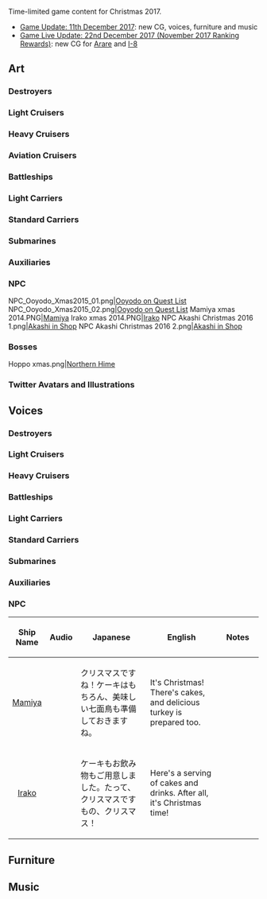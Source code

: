 Time-limited game content for Christmas 2017.
*[[Thread:619312|Game Update: 11th December 2017]]: new CG, voices, furniture and music
*[[Thread:625230|Game Live Update: 22nd December 2017 (November 2017 Ranking Rewards)]]: new CG for [[Arare]] and [[I-8]]

==Art==
{{SeasonalTOC|art=x|Shigure|Tanikaze|Hatsukaze|Kawakaze|Sazanami|Asagumo|Yamagumo|Akigumo|Libeccio|Nagatsuki|Sagiri|Naka|Ooyodo|Kuma|Kumano|Suzuya|Kinugasa|Tone|Chikuma|Littorio|Ryuujou|Shoukaku|Maruyu|Kashima|Akashi|Commandant Teste|Mizuho|Kamoi|Sado|Ooyodo NPC|Mamiya|Irako|Akashi NPC|Northern Princess}}
===Destroyers===
{{SeasonalGallery|Shigure/Kai Ni Xmas|Tanikaze/Xmas|Hatsukaze/Xmas|Kawakaze/Xmas|Sazanami/Xmas 2016|Asagumo/Christmas|Yamagumo/Christmas}}
===={{new}}====
{{SeasonalGallery|Akigumo/Christmas|Libeccio/Christmas|Nagatsuki/Christmas|Sagiri/Christmas}}
==={{new}}===
{{SeasonalGallery|Arare/Christmas}}
===Light Cruisers===
{{SeasonalGallery|Naka/Xmas|Naka/Kai Ni Xmas|Ooyodo/Xmas|Ooyodo/Kai Xmas|Kuma/Christmas}}
===Heavy Cruisers===
{{SeasonalGallery|Kumano/Christmas|Suzuya/Christmas}}
===={{new}}====
{{SeasonalGallery|Kinugasa/Christmas|Kinugasa/Kai Ni Christmas}}
===Aviation Cruisers===
{{SeasonalGallery|Tone/Kai Ni Christmas|Chikuma/Kai Ni Christmas}}
===Battleships===
{{SeasonalGallery|Littorio/Xmas|Italia/Xmas}}
===Light Carriers===
{{SeasonalGallery|Ryuujou/Xmas|Ryuujou/Kai Ni Xmas}}
===Standard Carriers{{new}}===
{{SeasonalGallery|Shoukaku/Christmas}}
===Submarines===
{{SeasonalGallery|Maruyu/Christmas}}
==={{new|22nd}}===
{{SeasonalGallery|I-8/Christmas}}
===Auxiliaries===
{{SeasonalGallery|Akashi/Christmas|Akashi/Kai Christmas|Commandant Teste/Christmas|Mizuho/Christmas|Kashima/Xmas}}
===={{new}}====
{{SeasonalGallery|Kamoi/Christmas|Sado/Christmas}}
===NPC===
<gallery spacing="small" bordercolor="transparent" captionalign="center" hideaddbutton="true">
NPC_Ooyodo_Xmas2015_01.png|[[NPC#Event CG|Ooyodo on Quest List]]
NPC_Ooyodo_Xmas2015_02.png|[[NPC#Event CG|Ooyodo on Quest List]]
Mamiya xmas 2014.PNG|[[NPC#Event CG|Mamiya]]
Irako xmas 2014.PNG|[[NPC#Event CG|Irako]]
NPC Akashi Christmas 2016 1.png|[[NPC#Event CG|Akashi in Shop]]
NPC Akashi Christmas 2016 2.png|[[NPC#Event CG|Akashi in Shop]]
</gallery>

===Bosses===
<gallery spacing="small" bordercolor="transparent" captionalign="center" hideaddbutton="true">
Hoppo xmas.png|[[Northern Princess|Northern Hime]]
</gallery>
===Twitter Avatars and Illustrations===
<gallery spacing="small" bordercolor="transparent" captionalign="center" hideaddbutton="true">
</gallery>

==Voices==
{{SeasonalTOC|Fubuki|Hatsuyuki|Miyuki|Murakumo|Isonami|Oboro|Akebono|Sazanami|Ushio|Hatsuharu|Nenohi|Hamakaze|Asagumo|Nowaki|Akizuki|Yukikaze|Shirayuki|Ayanami|Shikinami|Mutsuki|Kisaragi|Satsuki|Fumizuki|Nagatsuki|Kikuzuki|Mikazuki|Mochizuki|Yayoi|Uzuki|Wakaba|Shiratsuyu|Murasame|Yuudachi|Samidare|Suzukaze|Asashio|Ooshio|Michishio|Kasumi|Kagerou|Shiranui|Kuroshio|Hatsukaze|Maikaze|Urakaze|Tanikaze|Tokitsukaze|Yamagumo|Teruzuki|Takanami|Asashimo|Libeccio|Kazagumo|Arashi|Hagikaze|Umikaze|Kawakaze|Akatsuki|Hibiki|Ikazuchi|Inazuma|Akigumo|Yuugumo|Makigumo|Naganami|Isokaze|Amatsukaze|Hatsuzuki|Oyashio|Yamakaze|Kamikaze|Asakaze|Harukaze|Minazuki|Uranami|Shimakaze|Shiratsuyu|Shigure|Murasame|Yuudachi|Michishio|Matsukaze|Hatakaze|Amagiri|Sagiri|Fujinami|Suzutsuki|Kiso|Kiso|Naka|Ooyodo|Yura|Kinu|Abukuma|Yuubari|Agano|Yahagi|Sakawa|Nagara|Natori|Sendai|Jintsuu|Naka|Noshiro|Furutaka|Prinz Eugen|Myoukou|Nachi|Ashigara|Haguro|Takao|Atago|Maya|Choukai|Tone|Chikuma|Suzuya|Kumano|Mogami|Aoba|Mikuma|Kinugasa|Zara|Pola|Nagato|Nagato|Hyuuga|Bismarck|Kongou|Hiei|Haruna|Kirishima|Fusou|Yamashiro|Musashi|Littorio|Roma|Yamato|Warspite|Richelieu|Gangut|Hiyou|Zuihou|Ryuujou|Chitose|Chiyoda|Shouhou|Ryuuhou|Houshou|Souryuu|Hiryuu|Akagi|Kaga|Shoukaku|Zuikaku|Amagi|Katsuragi|Graf Zeppelin|Taihou|Unryuu|Saratoga|Aquila|Ark Royal|I-19|I-8|U-511|Maruyu|I-26|I-400|I-13|I-14|Luigi Torelli|Katori|Kashima|Akashi|Akitsushima|Mizuho|Hayasui|Akitsu Maru|Commandant Teste|Kamoi|Shimushu|Kunashiri|Etorofu|Matsuwa|Sado|Tsushima|Mamiya|Irako|Destroyers=x|Light Cruisers=x|Heavy Cruisers=x|Battleships=x|Light Carriers=x|Standard Carriers=x|Submarines=x|Auxiliaries=x|NPC=x}}
===Destroyers===
{{SeasonalQuotes|
{{SeasonalQuotesTitile|From [[Seasonal/Christmas 2014|Christmas 2014]]}}
{{SeasonalQuote|Fubuki
|season = Christmas 2014
|en = 
|ja = 
}}
{{SeasonalQuote|Hatsuyuki
|season = Christmas 2014
|en = 
|ja = 
}}
{{SeasonalQuote|Miyuki
|season = Christmas 2014
|en = 
|ja = 
}}
{{SeasonalQuote|Murakumo
|season = Christmas 2014
|en = 
|ja = 
}}
{{SeasonalQuote|Isonami
|season = Christmas 2014
|en = 
|ja = 
}}
{{SeasonalQuote|Oboro
|season = Christmas 2014
|en = 
|ja = 
}}
{{SeasonalQuote|Akebono
|season = Christmas 2014
|en = 
|ja = 
}}
{{SeasonalQuote|Sazanami
|season = Christmas 2014
|en = 
|ja = 
}}
{{SeasonalQuote|Ushio
|season = Christmas 2014
|en = 
|ja = 
}}
{{SeasonalQuote|Hatsuharu
|season = Christmas 2014
|en = 
|ja = 
}}
{{SeasonalQuote|Nenohi
|season = Christmas 2014
|en = 
|ja = 
}}
{{SeasonalQuote|Hamakaze
|season = Christmas 2014
|en = 
|ja = 
}}
{{SeasonalQuote|Asagumo
|season = Christmas 2014
|en = 
|ja = 
}}
{{SeasonalQuote|Nowaki
|season = Christmas 2014
|en = 
|ja = 
}}
{{SeasonalQuote|Akizuki
|season = Christmas 2014
|en = 
|ja = 
}}
{{SeasonalQuotesTitile|From [[Seasonal/Christmas 2015|Christmas 2015]]}}
{{SeasonalQuote|Yukikaze
|season = Christmas 2015
|en = 
|ja = 
}}
{{SeasonalQuote|Shirayuki
|season = Christmas 2015
|en = 
|ja = 
}}
{{SeasonalQuote|Ayanami
|season = Christmas 2015
|en = 
|ja = 
}}
{{SeasonalQuote|Shikinami
|season = Christmas 2015
|en = 
|ja = 
}}
{{SeasonalQuote|Mutsuki
|season = Christmas 2015
|en = 
|ja = 
}}
{{SeasonalQuote|Kisaragi
|season = Christmas 2015
|en = 
|ja = 
}}
{{SeasonalQuote|Satsuki
|season = Christmas 2015
|en = 
|ja = 
}}
{{SeasonalQuote|Fumizuki
|season = Christmas 2015
|en = 
|ja = 
}}
{{SeasonalQuote|Nagatsuki
|season = Christmas 2015
|en = 
|ja = 
}}
{{SeasonalQuote|Kikuzuki
|season = Christmas 2015
|en = 
|ja = 
}}
{{SeasonalQuote|Mikazuki
|season = Christmas 2015
|en = 
|ja = 
}}
{{SeasonalQuote|Mochizuki
|season = Christmas 2015
|en = 
|ja = 
}}
{{SeasonalQuote|Yayoi
|season = Christmas 2015
|en = 
|ja = 
}}
{{SeasonalQuote|Uzuki
|season = Christmas 2015
|en = 
|ja = 
}}
{{SeasonalQuote|Wakaba
|season = Christmas 2015
|en = 
|ja = 
}}
{{SeasonalQuote|Shiratsuyu
|season = Christmas 2015
|en = 
|ja = 
}}
{{SeasonalQuote|Murasame
|season = Christmas 2015
|en = 
|ja = 
|line = Secretary 2
}}
{{SeasonalQuote|Yuudachi
|season = Christmas 2015
|en = 
|ja = 
|line = Secretary 2
}}
{{SeasonalQuote|Samidare
|season = Christmas 2015
|en = 
|ja = 
}}
{{SeasonalQuote|Suzukaze
|season = Christmas 2015
|en = 
|ja = 
}}
{{SeasonalQuote|Asashio
|season = Christmas 2015
|en = 
|ja = 
}}
{{SeasonalQuote|Ooshio
|season = Christmas 2015
|en = 
|ja = 
}}
{{SeasonalQuote|Michishio
|season = Christmas 2015
|en = 
|ja = 
|note = ''Secretary 2''
}}
{{SeasonalQuote|Kasumi
|season = Christmas 2015
|en = 
|ja = 
}}
{{SeasonalQuote|Kagerou
|season = Christmas 2015
|en = 
|ja = 
}}
{{SeasonalQuote|Shiranui
|season = Christmas 2015
|en = 
|ja = 
}}
{{SeasonalQuote|Kuroshio
|season = Christmas 2015
|en = 
|ja = 
}}{{SeasonalQuote|Hatsukaze
|season = Christmas 2015
|en = 
|ja = 
}}
{{SeasonalQuote|Maikaze
|season = Christmas 2015
|en = 
|ja = 
}}
{{SeasonalQuote|Urakaze
|season = Christmas 2015
|en = 
|ja = 
}}
{{SeasonalQuote|Tanikaze
|season = Christmas 2015
|en = 
|ja = 
}}
{{SeasonalQuote|Tokitsukaze
|season = Christmas 2015
|en = 
|ja = 
}}
{{SeasonalQuote|Yamagumo
|season = Christmas 2015
|en = 
|ja = 
}}
{{SeasonalQuote|Teruzuki
|season = Christmas 2015
|en = 
|ja = 
}}
{{SeasonalQuote|Takanami
|season = Christmas 2015
|en = 
|ja = 
}}
{{SeasonalQuote|Asashimo
|season = Christmas 2015
|en = 
|ja = 
}}
{{SeasonalQuote|Libeccio
|season = Christmas 2015
|en = 
|ja = 
}}
{{SeasonalQuote|Kazagumo
|season = Christmas 2015
|en = 
|ja = 
}}
{{SeasonalQuote|Arashi
|season = Christmas 2015
|en = 
|ja = 
}}
{{SeasonalQuote|Hagikaze
|season = Christmas 2015
|en = 
|ja = 
}}
{{SeasonalQuote|Umikaze
|season = Christmas 2015
|en = 
|ja = 
}}
{{SeasonalQuote|Kawakaze
|season = Christmas 2015
|en = 
|ja = 
}}
{{SeasonalQuotesTitile|From [[Seasonal/Christmas 2016|Christmas 2016]]}}
{{SeasonalQuote|Akatsuki
|season = Christmas 2016
|en = 
|ja = 
}}
{{SeasonalQuote|Hibiki
|season = Christmas 2016
|en = 
|ja = 
}}
{{SeasonalQuote|Ikazuchi
|season = Christmas 2016
|en = 
|ja = 
}}
{{SeasonalQuote|Inazuma
|season = Christmas 2016
|en = 
|ja = 
}}
{{SeasonalQuote|Akigumo
|season = Christmas 2016
|en = 
|ja = 
}}
{{SeasonalQuote|Yuugumo
|season = Christmas 2016
|en = 
|ja = 
}}
{{SeasonalQuote|Makigumo
|season = Christmas 2016
|en = 
|ja = 
}}
{{SeasonalQuote|Naganami
|season = Christmas 2016
|en = 
|ja = 
}}
{{SeasonalQuote|Isokaze
|season = Christmas 2016
|en = 
|ja = 
}}
{{SeasonalQuote|Amatsukaze
|season = Christmas 2016
|en = 
|ja = 
}}
{{SeasonalQuote|Hatsuzuki
|season = Christmas 2016
|en = 
|ja = 
}}
{{SeasonalQuote|Oyashio
|season = Christmas 2016
|en = 
|ja = 
}}
{{SeasonalQuote|Yamakaze
|season = Christmas 2016
|en = 
|ja = 
}}
{{SeasonalQuote|Kamikaze
|season = Christmas 2016
|en = 
|ja = 
}}
{{SeasonalQuote|Asakaze
|season = Christmas 2016
|en = 
|ja = 
}}
{{SeasonalQuote|Harukaze
|season = Christmas 2016
|en = 
|ja = 
}}
{{SeasonalQuote|Minazuki
|season = Christmas 2016
|en = 
|ja = 
}}
{{SeasonalQuote|Uranami
|season = Christmas 2016
|en = 
|ja = 
}}
{{SeasonalQuotesNew}}
{{SeasonalQuote|Shimakaze
|en = 
|ja = 
}}
{{SeasonalQuote|Shiratsuyu
|line = Secretary 2
|en = ?
|ja = ?
|line2 = Secretary 3
|en2 = ?
|ja2 = ?
}}
{{SeasonalQuote|Shigure
|en = 
|ja = 
|line2 = Secretary 2
|en2 = ?
|ja2 = ?
|line3 = Secretary 3
|en3 = ?
|ja3 = ?
}}
{{SeasonalQuote|Murasame
|en = 
|ja = 
}}
{{SeasonalQuote|Yuudachi
|en = 
|ja = 
}}
{{SeasonalQuote|Michishio
|en = 
|ja = 
}}
{{SeasonalQuote|Matsukaze
|en = 
|ja = 
}}
{{SeasonalQuote|Hatakaze
|en = 
|ja = 
}}
{{SeasonalQuote|Amagiri
|en = 
|ja = 
}}
{{SeasonalQuote|Sagiri
|en = 
|ja = 
}}
{{SeasonalQuote|Fujinami
|en = 
|ja = 
|line2 = Secretary 2
|en2 = ?
|ja2 = ?
}}
{{SeasonalQuote|Suzutsuki
|en = 
|ja = 
}}}}
===Light Cruisers===
{{SeasonalQuotes|
{{SeasonalQuotesTitile|From [[Seasonal/Christmas 2013|Christmas 2013]]}}
{{SeasonalQuote|Kiso
|en = 
|ja = 
|season = Christmas 2013
}}
{{SeasonalQuotesTitile|From [[Seasonal/Christmas 2014|Christmas 2014]]}}
{{SeasonalQuote|Kiso
|en = 
|ja = 
|season = Christmas 2014
}}
{{SeasonalQuote|Naka
|en = 
|ja = 
|season = Christmas 2014
|note = ''Secretary 2''
}}
{{SeasonalQuote|Ooyodo
|en = 
|ja = 
|season = Christmas 2014
}}
{{SeasonalQuotesTitile|From [[Seasonal/Christmas 2015|Christmas 2015]]}}
{{SeasonalQuote|Yura
|en = 
|ja = 
|season = Christmas 2015
|en2 = ?
|ja2 = ?
|line2 = Secretary 2
|season2 = Christmas 2015
}}
{{SeasonalQuote|Kinu
|en = 
|ja = 
|season = Christmas 2015
}}
{{SeasonalQuote|Abukuma
|en = 
|ja = 
|season = Christmas 2015
}}
{{SeasonalQuote|Yuubari
|en = 
|ja = 
|season = Christmas 2015
}}
{{SeasonalQuote|Agano
|en = 
|ja = 
|season = Christmas 2015
}}
{{SeasonalQuote|Yahagi
|en = 
|ja = 
|season = Christmas 2015
}}
{{SeasonalQuote|Sakawa
|en = 
|ja = 
|season = Christmas 2015
}}
{{SeasonalQuotesTitile|From [[Seasonal/Christmas 2016|Christmas 2016]]}}
{{SeasonalQuote|Nagara
|en = 
|ja = 
|season = Christmas 2016
}}
{{SeasonalQuote|Natori
|en = 
|ja = 
|season = Christmas 2016
}}
{{SeasonalQuotesNew}}
{{SeasonalQuote|Sendai
|en = 
|ja = 
}}
{{SeasonalQuote|Jintsuu
|en = 
|ja = 
}}
{{SeasonalQuote|Naka
|en = 
|ja = 
}}
{{SeasonalQuote|Noshiro
|en = 
|ja = 
}}}}
===Heavy Cruisers===
{{SeasonalQuotes|
{{SeasonalQuotesTitile|From [[Seasonal/Christmas 2014|Christmas 2014]]}}
{{SeasonalQuote|Furutaka
|en = 
|ja = 
|season = Christmas 2014
}}
{{SeasonalQuote|Prinz Eugen
|en = 
|ja = 
|season = Christmas 2014
}}
{{SeasonalQuotesTitile|From [[Seasonal/Christmas 2015|Christmas 2015]]}}
{{SeasonalQuote|Myoukou
|en = 
|ja = 
|season = Christmas 2015
}}
{{SeasonalQuote|Nachi
|en = 
|ja = 
|season = Christmas 2015
}}
{{SeasonalQuote|Ashigara
|en = 
|ja = 
|season = Christmas 2015
}}
{{SeasonalQuote|Haguro
|en = 
|ja = 
|season = Christmas 2015
}}
{{SeasonalQuote|Takao
|en = 
|ja = 
|season = Christmas 2015
}}
{{SeasonalQuote|Atago
|en = 
|ja = 
|season = Christmas 2015
}}
{{SeasonalQuote|Maya
|en = 
|ja = 
|season = Christmas 2015
}}
{{SeasonalQuote|Choukai
|en = 
|ja = 
|season = Christmas 2015
}}
{{SeasonalQuote|Tone
|en = 
|ja = 
|season = Christmas 2015
}}
{{SeasonalQuote|Chikuma
|en = 
|ja = 
|season = Christmas 2015
}}
{{SeasonalQuote|Suzuya
|en = 
|ja = 
|season = Christmas 2015
}}
{{SeasonalQuote|Kumano
|en = 
|ja = 
|season = Christmas 2015
}}
{{SeasonalQuotesTitile|From [[Seasonal/Christmas 2016|Christmas 2016]]}}
{{SeasonalQuote|Mogami
|en = 
|ja = 
|season = Christmas 2016
}}
{{SeasonalQuote|Aoba
|en = 
|ja = 
|season = Christmas 2016
}}
{{SeasonalQuote|Mikuma
|en = 
|ja = 
|season = Christmas 2016
}}
{{SeasonalQuote|Kinugasa
|en = 
|ja = 
|season = Christmas 2016
}}
{{SeasonalQuote|Zara
|en = 
|ja = 
|season = Christmas 2016
}}
{{SeasonalQuote|Pola
|en = 
|ja = 
|season = Christmas 2016
}}}}
===Battleships===
{{SeasonalQuotes|
{{SeasonalQuotesTitile|From [[Seasonal/Christmas 2013|Christmas 2013]]}}
{{SeasonalQuote|Nagato
|en = 
|ja = 
|season = Christmas 2013
}}
{{SeasonalQuotesTitile|From [[Seasonal/Christmas 2014|Christmas 2014]]}}
{{SeasonalQuote|Nagato
|en = 
|ja = 
|season = Christmas 2014
}}
{{SeasonalQuote|Hyuuga
|en = 
|ja = 
|season = Christmas 2014
}}
{{SeasonalQuote|Bismarck
|en = 
|ja = 
|season = Christmas 2014
}}
{{SeasonalQuotesTitile|From [[Seasonal/Christmas 2015|Christmas 2015]]}}
{{SeasonalQuote|Kongou
|en = 
|ja = 
|season = Christmas 2015
}}
{{SeasonalQuote|Hiei
|en = 
|ja = 
|season = Christmas 2015
}}
{{SeasonalQuote|Haruna
|en = 
|ja = 
|season = Christmas 2015
}}
{{SeasonalQuote|Kirishima
|en = 
|ja = 
|season = Christmas 2015
}}
{{SeasonalQuote|Fusou
|en = 
|ja = 
|season = Christmas 2015
}}
{{SeasonalQuote|Yamashiro
|en = 
|ja = 
|season = Christmas 2015
}}
{{SeasonalQuote|Musashi
|en = 
|ja = 
|season = Christmas 2015
}}
{{SeasonalQuote|Littorio
|en = 
|ja = 
|season = Christmas 2015
|en2 = ?
|ja2 = ?
|ship2 = Italia
|season2 = Christmas 2015
}}
{{SeasonalQuote|Roma
|en = 
|ja = 
|season = Christmas 2015
}}
{{SeasonalQuotesTitile|From [[Seasonal/Christmas 2016|Christmas 2016]]}}
{{SeasonalQuote|Yamato
|en = 
|ja = 
|season = Christmas 2016
}}
{{SeasonalQuote|Warspite
|en = 
|ja = 
|season = Christmas 2016
}}
{{SeasonalQuotesNew}}
{{SeasonalQuote|Richelieu
|en = 
|ja = 
}}
{{SeasonalQuote|Gangut
|en = 
|ja = 
}}}}
===Light Carriers===
{{SeasonalQuotes|
{{SeasonalQuotesTitile|From [[Seasonal/Christmas 2014|Christmas 2014]]}}
{{SeasonalQuote|Hiyou
|en = 
|ja = 
|season = Christmas 2014
}}
{{SeasonalQuote|Zuihou
|en = 
|ja = 
|season = Christmas 2014
}}
{{SeasonalQuotesTitile|From [[Seasonal/Christmas 2015|Christmas 2015]]}}
{{SeasonalQuote|Ryuujou
|en = 
|ja = 
|season = Christmas 2015
}}
{{SeasonalQuote|Chitose
|en = 
|ja = 
|season = Christmas 2015
}}
{{SeasonalQuote|Chiyoda
|en = 
|ja = 
|season = Christmas 2015
}}
{{SeasonalQuote|Shouhou
|en = 
|ja = 
|season = Christmas 2015
}}
{{SeasonalQuotesTitile|From [[Seasonal/Christmas 2016|Christmas 2016]]}}
{{SeasonalQuote|Ryuuhou
|en = 
|ja = 
|note = ''As Taigei/Ryuuhou''
|season = Christmas 2016
}}
{{SeasonalQuote|Houshou
|en = 
|ja = 
|season = Christmas 2016
}}}}
===Standard Carriers===
{{SeasonalQuotes|
{{SeasonalQuotesTitile|From [[Seasonal/Christmas 2014|Christmas 2014]]}}
{{SeasonalQuote|Souryuu
|en = 
|ja = 
|season = Christmas 2014
}}
{{SeasonalQuote|Hiryuu
|en = 
|ja = 
|season = Christmas 2014
}}
{{SeasonalQuotesTitile|From [[Seasonal/Christmas 2015|Christmas 2015]]}}
{{SeasonalQuote|Akagi
|en = 
|ja = 
|season = Christmas 2015
}}
{{SeasonalQuote|Kaga
|en = 
|ja = 
|season = Christmas 2015
}}
{{SeasonalQuote|Shoukaku
|en = 
|ja = 
|season = Christmas 2015
}}
{{SeasonalQuote|Zuikaku
|en = 
|ja = 
|season = Christmas 2015
}}
{{SeasonalQuote|Amagi
|en = 
|ja = 
|season = Christmas 2015
}}
{{SeasonalQuote|Katsuragi
|en = 
|ja = 
|season = Christmas 2015
}}
{{SeasonalQuote|Graf Zeppelin
|en = 
|ja = 
|season = Christmas 2015
}}
{{SeasonalQuotesTitile|From [[Seasonal/Christmas 2016|Christmas 2016]]}}
{{SeasonalQuote|Taihou
|en = 
|ja = 
|season = Christmas 2016
}}
{{SeasonalQuote|Unryuu
|en = 
|ja = 
|season = Christmas 2016
}}
{{SeasonalQuote|Saratoga
|en = 
|ja = 
|season = Christmas 2016
}}
{{SeasonalQuote|Aquila
|en = 
|ja = 
|season = Christmas 2016
}}
{{SeasonalQuotesNew}}
{{SeasonalQuote|Ark Royal
|en = 
|ja = 
}}}}
===Submarines===
{{SeasonalQuotes|
{{SeasonalQuotesTitile|From [[Seasonal/Christmas 2015|Christmas 2015]]}}
{{SeasonalQuote|I-19
|en = 
|ja = 
|season = Christmas 2015
}}
{{SeasonalQuote|I-8
|en = 
|ja = 
|season = Christmas 2015
}}
{{SeasonalQuote|U-511
|en = 
|ja = 
|season = Christmas 2015
|en2 = ?
|ja2 = ?
|ship2 = Ro-500
|season2 = Christmas 2015
}}
{{SeasonalQuotesTitile|From [[Seasonal/Christmas 2016|Christmas 2016]]}}
{{SeasonalQuote|Maruyu
|en = 
|ja = 
|season = Christmas 2016
}}
{{SeasonalQuote|I-26
|en = 
|ja = 
|season = Christmas 2016
}}
{{SeasonalQuotesNew}}
{{SeasonalQuote|I-400
|en = 
|ja = 
}}
{{SeasonalQuote|I-13
|en = 
|ja = 
}}
{{SeasonalQuote|I-14
|en = 
|ja = 
}}
{{SeasonalQuote|Luigi Torelli
|en = 
|ja = 
}}}}
===Auxiliaries===
{{SeasonalQuotes|
{{SeasonalQuotesTitile|From [[Seasonal/Christmas 2015|Christmas 2015]]}}
{{SeasonalQuote|Katori
|en = 
|ja = 
|season = Christmas 2015
}}
{{SeasonalQuote|Kashima
|en = 
|ja = 
|season = Christmas 2015
|en2 = ?
|ja2 = ?
|line2 = Secretary 2
|season2 = Christmas 2015
}}
{{SeasonalQuote|Akashi
|en = 
|ja = 
|season = Christmas 2015
}}
{{SeasonalQuote|Akitsushima
|en = 
|ja = 
|season = Christmas 2015
}}
{{SeasonalQuote|Mizuho
|en = 
|ja = 
|season = Christmas 2015
}}
{{SeasonalQuote|Hayasui
|en = 
|ja = 
|season = Christmas 2015
}}
{{SeasonalQuotesTitile|From [[Seasonal/Christmas 2016|Christmas 2016]]}}
{{SeasonalQuote|Akitsu Maru
|en = 
|ja = 
|season = Christmas 2016
}}
{{SeasonalQuote|Commandant Teste
|en = 
|ja = 
|season = Christmas 2016
|line = Secretary 2
}}
{{SeasonalQuotesNew}}
{{SeasonalQuote|Kamoi
|en = 
|ja = 
}}
{{SeasonalQuote|Shimushu
|en = 
|ja = 
}}
{{SeasonalQuote|Kunashiri
|en = 
|ja = 
}}
{{SeasonalQuote|Etorofu
|en = 
|ja = 
}}
{{SeasonalQuote|Matsuwa
|en = 
|ja = 
}}
{{SeasonalQuote|Sado
|en = 
|ja = 
}}
{{SeasonalQuote|Tsushima
|en = 
|ja = 
}}}}

===NPC===
{| class="wikitable typography-xl-optout" style="width:100%;"
! style="width:10%;" |Ship Name
!Audio
! style="width:35%;" |Japanese
! style="width:35%;" |English
! style="width:20%;" |Notes
|- id="Mamiya"
| align="center" |[[NPC#Port|Mamiya]]
| align="center" |{{Audio|file=Mamiya_christmas2014.ogg}}
|lang="ja"|クリスマスですね！ケーキはもちろん、美味しい七面鳥も準備しておきますね。
|It's Christmas! There's cakes, and delicious turkey is prepared too.
|
|- id="Irako"
| align="center" |[[NPC#Port|Irako]]
| align="center" |{{Audio|file=Irako_christmas2014.ogg}}
|lang="ja"|ケーキもお飲み物もご用意しました。たって、クリスマスですもの、クリスマス！
|Here's a serving of cakes and drinks. After all, it's Christmas time!
|
|}

==Furniture==

==Music==